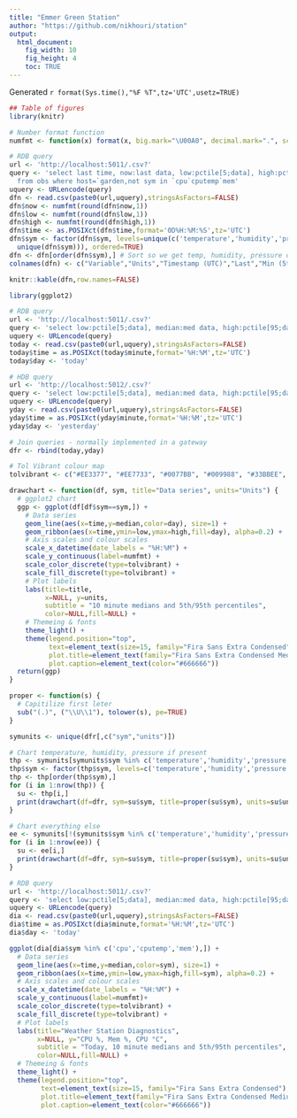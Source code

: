 ```yaml
---
title: "Emmer Green Station"
author: "https://github.com/nikhouri/station"
output:
  html_document:
    fig_width: 10
    fig_height: 4
    toc: TRUE
---
```

Generated `r format(Sys.time(),"%F %T",tz='UTC',usetz=TRUE)`

```r
## Table of figures
library(knitr)

# Number format function
numfmt <- function(x) format(x, big.mark="\U00A0", decimal.mark=".", scientific=FALSE)

# RDB query
url <- 'http://localhost:5011/.csv?'
query <- 'select last time, now:last data, low:pctile[5;data], high:pctile[95;data] by sym,units
  from obs where host=`garden,not sym in `cpu`cputemp`mem'
uquery <- URLencode(query)
dfn <- read.csv(paste0(url,uquery),stringsAsFactors=FALSE)
dfn$now <- numfmt(round(dfn$now,1))
dfn$low <- numfmt(round(dfn$low,1))
dfn$high <- numfmt(round(dfn$high,1))
dfn$time <- as.POSIXct(dfn$time,format='0D%H:%M:%S',tz='UTC')
dfn$sym <- factor(dfn$sym, levels=unique(c('temperature','humidity','pressure', 
  unique(dfn$sym))), ordered=TRUE)
dfn <- dfn[order(dfn$sym),] # Sort so we get temp, humidity, pressure on top (if present)
colnames(dfn) <- c("Variable","Units","Timestamp (UTC)","Last","Min (5th%)","Max (95th%)")

knitr::kable(dfn,row.names=FALSE)
```

```r
library(ggplot2)

# RDB query
url <- 'http://localhost:5011/.csv?'
query <- 'select low:pctile[5;data], median:med data, high:pctile[95;data] by date:.z.d,10 xbar time.minute,sym,units from obs where host=`garden,not sym in `cpu`cputemp`mem'
uquery <- URLencode(query)
today <- read.csv(paste0(url,uquery),stringsAsFactors=FALSE)
today$time = as.POSIXct(today$minute,format='%H:%M',tz='UTC')
today$day <- 'today'

# HDB query
url <- 'http://localhost:5012/.csv?'
query <- 'select low:pctile[5;data], median:med data, high:pctile[95;data] by date,10 xbar time.minute,sym,units from obs where host=`garden,not sym in `cpu`cputemp`mem,date=.z.d-1'
uquery <- URLencode(query)
yday <- read.csv(paste0(url,uquery),stringsAsFactors=FALSE)
yday$time = as.POSIXct(yday$minute,format='%H:%M',tz='UTC')
yday$day <- 'yesterday'

# Join queries - normally implemented in a gateway
dfr <- rbind(today,yday)

# Tol Vibrant colour map
tolvibrant <- c("#EE3377", "#EE7733", "#0077BB", "#009988", "#33BBEE", "#CC3311", "#BBBBBB")

drawchart <- function(df, sym, title="Data series", units="Units") {
  # ggplot2 chart
  ggp <- ggplot(df[df$sym==sym,]) +
    # Data series
    geom_line(aes(x=time,y=median,color=day), size=1) +
    geom_ribbon(aes(x=time,ymin=low,ymax=high,fill=day), alpha=0.2) + 
    # Axis scales and colour scales
    scale_x_datetime(date_labels = "%H:%M") +
    scale_y_continuous(label=numfmt) +
    scale_color_discrete(type=tolvibrant) +
    scale_fill_discrete(type=tolvibrant) +
    # Plot labels
    labs(title=title,
         x=NULL, y=units,
         subtitle = "10 minute medians and 5th/95th percentiles",
         color=NULL,fill=NULL) +
    # Themeing & fonts
    theme_light() +
    theme(legend.position="top",
          text=element_text(size=15, family="Fira Sans Extra Condensed"),
          plot.title=element_text(family="Fira Sans Extra Condensed Medium"),
          plot.caption=element_text(color="#666666"))
  return(ggp)
}

proper <- function(s) {
  # Capitilize first leter
  sub("(.)", ("\\U\\1"), tolower(s), pe=TRUE)
}

symunits <- unique(dfr[,c("sym","units")])

# Chart temperature, humidity, pressure if present
thp <- symunits[symunits$sym %in% c('temperature','humidity','pressure'),]
thp$sym <- factor(thp$sym, levels=c('temperature','humidity','pressure'), ordered=TRUE)
thp <- thp[order(thp$sym),]
for (i in 1:nrow(thp)) {
  su <- thp[i,]
  print(drawchart(df=dfr, sym=su$sym, title=proper(su$sym), units=su$units))
}

# Chart everything else
ee <- symunits[!(symunits$sym %in% c('temperature','humidity','pressure')),]
for (i in 1:nrow(ee)) {
  su <- ee[i,]
  print(drawchart(df=dfr, sym=su$sym, title=proper(su$sym), units=su$units))
}
```

```r
# RDB query
url <- 'http://localhost:5011/.csv?'
query <- 'select low:pctile[5;data], median:med data, high:pctile[95;data] by date:.z.d,10 xbar time.minute,sym,units from obs where host=`garden,sym in `cpu`cputemp`mem'
uquery <- URLencode(query)
dia <- read.csv(paste0(url,uquery),stringsAsFactors=FALSE)
dia$time = as.POSIXct(dia$minute,format='%H:%M',tz='UTC')
dia$day <- 'today'

ggplot(dia[dia$sym %in% c('cpu','cputemp','mem'),]) +
  # Data series
  geom_line(aes(x=time,y=median,color=sym), size=1) +
  geom_ribbon(aes(x=time,ymin=low,ymax=high,fill=sym), alpha=0.2) + 
  # Axis scales and colour scales
  scale_x_datetime(date_labels = "%H:%M") +
  scale_y_continuous(label=numfmt)+
  scale_color_discrete(type=tolvibrant) +
  scale_fill_discrete(type=tolvibrant) +
  # Plot labels
  labs(title="Weather Station Diagnostics",
       x=NULL, y="CPU %, Mem %, CPU °C",
       subtitle = "Today, 10 minute medians and 5th/95th percentiles",
       color=NULL,fill=NULL) +
  # Themeing & fonts
  theme_light() +
  theme(legend.position="top",
        text=element_text(size=15, family="Fira Sans Extra Condensed"),
        plot.title=element_text(family="Fira Sans Extra Condensed Medium"),
        plot.caption=element_text(color="#666666"))
```